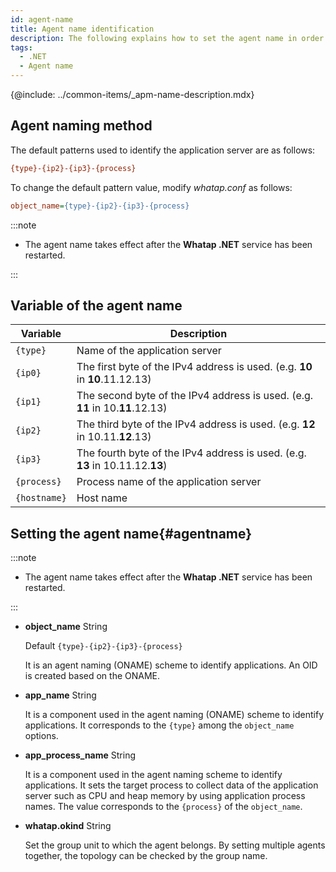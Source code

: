 ```yaml
---
id: agent-name
title: Agent name identification
description: The following explains how to set the agent name in order to identify the monitoring target.
tags:
  - .NET
  - Agent name
---
```


{@include: ../common-items/_apm-name-description.mdx}

## Agent naming method

The default patterns used to identify the application server are as follows:

```ini title='Default pattern'
{type}-{ip2}-{ip3}-{process}
```

To change the default pattern value, modify _whatap.conf_ as follows:

```ini title='whatap.conf'
object_name={type}-{ip2}-{ip3}-{process}
```

:::note

- The agent name takes effect after the **Whatap .NET** service has been restarted. 

:::

## Variable of the agent name

| Variable       | Description                                                                      |
| -------------- | -------------------------------------------------------------------------------- |
| `{type}`       | Name of the application server                                                   |
| `{ip0}`        | The first byte of the IPv4 address is used. (e.g. **10** in **10**.11.12.13)     |
| `{ip1}`        | The second byte of the IPv4 address is used. (e.g. **11** in 10.**11**.12.13)    |
| `{ip2}`        | The third byte of the IPv4 address is used. (e.g. **12** in 10.11.**12**.13)     |
| `{ip3}`        | The fourth byte of the IPv4 address is used. (e.g. **13** in 10.11.12.**13**)    |
| `{process}`    | Process name of the application server                                           |
| `{hostname}`   | Host name                                                                        |

## Setting the agent name{#agentname}

:::note

- The agent name takes effect after the **Whatap .NET** service has been restarted.

:::

- **object_name** <span class='type'>String</span>

  Default `{type}-{ip2}-{ip3}-{process}`

  It is an agent naming (ONAME) scheme to identify applications. An OID is created based on the ONAME.

- **app_name** <span class='type'>String</span>

  It is a component used in the agent naming (ONAME) scheme to identify applications. It corresponds to the `{type}` among the `object_name` options.

- **app_process_name** <span class='type'>String</span>

  It is a component used in the agent naming scheme to identify applications. It sets the target process to collect data of the application server such as CPU and heap memory by using application process names. The value corresponds to the `{process}` of the `object_name`.

- **whatap.okind** <span class='type'>String</span>

  Set the group unit to which the agent belongs. By setting multiple agents together, the topology can be checked by the group name.
